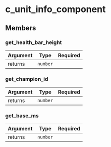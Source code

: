 # c_unit_info_component

## Members

### get_health_bar_height

| Argument |   Type   | Required |
| :------- | :------: | -------: |
| returns  | `number` |          |

### get_champion_id

| Argument |   Type   | Required |
| :------- | :------: | -------: |
| returns  | `number` |          |

### get_base_ms

| Argument |   Type   | Required |
| :------- | :------: | -------: |
| returns  | `number` |          |
